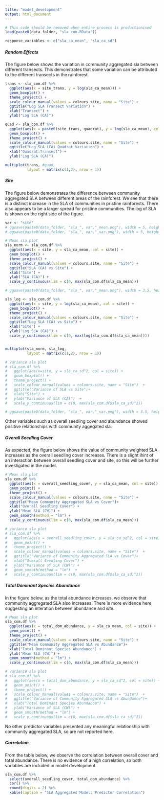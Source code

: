 ```yaml
---
title: "model_development"
output: html_document
---
```


```r
# This code should be removed when entire process is productionised
load(paste0(data_folder, "sla_com.RData"))

response_variables <- c("sla_ca_mean", "sla_ca_sd")
```

  <!-- * leaf area - photosynthetic aparatus of the plant -->
  <!-- * amount of investment of dry matter (plant investment into growth defence trade off) -> Most dominant species most compettitive, higher specific leaf area -->
  <!-- * community aggregated sla provides insight to how plants function as a quadrat -->
  <!--   * high community aggregated sla -> infer plants in that plot growing faster -->
  <!--   * low sla -> plasticity to disturbance -->

##### Random Effects
The figure below shows the variation in community aggregated sla between different transects. This demonstrates that some variation can be attributed to the different transects in the rainforest.

```r
trans <- sla_com.df %>%
  ggplot(aes(x = site_trans, y = log(sla_ca_mean))) +
  geom_boxplot() +
  theme_project() +
  scale_colour_manual(values = colours.site, name = "Site") +
  ggtitle("Log SLA Transect Variation") +
  xlab("Transect") +
  ylab("Log SLA (CA)") 

quad <- sla_com.df %>%
  ggplot(aes(x = paste0(site_trans, quadrat), y = log(sla_ca_mean), col = site)) +
  geom_boxplot() +
  theme_project() +
  scale_colour_manual(values = colours.site, name = "Site") +
  ggtitle("Log SLA (CA) Quadrat Variation") +
  xlab("Quadrat:Transect") +
  ylab("Log SLA (CA)") 

multiplot(trans, #quad,
          layout = matrix(c(1,2), nrow = 1))
```
    
##### Site
The figure below demonstrates the difference between community aggregated SLA between different areas of the rainforest. We see that there is a distinct increase in the SLA of communities in pristine rainforests. There also appears to be a larger spread for pristine communities. The log of SLA is shown on the right side of the figure.

```r
var <- "site"
# ggsave(paste0(data_folder, "sla_", var,"_mean.png"), width = 5, height = 6, dpi = 500)
# ggsave(paste0(data_folder, "sla_", var,"_var.png"), width = 5, height = 6, dpi = 500)

# Mean sla plot
sla_norm <- sla_com.df %>%
  ggplot(aes(x = site, y = sla_ca_mean, col = site)) +
  geom_boxplot() +
  theme_project() +
  scale_colour_manual(values = colours.site, name = "Site") +
  ggtitle("SLA (CA) vs Site") +
  xlab("Site") +
  ylab("SLA (CA)") +
  scale_y_continuous(lim = c(0, max(sla_com.df$sla_ca_mean)))

# ggsave(paste0(data_folder, "sla_", var,"_mean.png"), width = 3.5, height = 3.5, dpi = 900)

sla_log <- sla_com.df %>%
  ggplot(aes(x = site, y = log(sla_ca_mean), col = site)) +
  geom_boxplot() +
  theme_project() +
  scale_colour_manual(values = colours.site, name = "Site") +
  ggtitle("Log SLA (CA) vs Site") +
  xlab("Site") +
  ylab("Log SLA (CA)") +
  scale_y_continuous(lim = c(0, max(log(sla_com.df$sla_ca_mean))))


multiplot(sla_norm, sla_log,
          layout = matrix(c(1,2), nrow = 1))

# variance sla plot
# sla_com.df %>%
#   ggplot(aes(x=site, y = sla_ca_sd^2, col = site)) +
#   geom_boxplot() +
#   theme_project() +
#   scale_colour_manual(values = colours.site, name = "Site")  +
#   ggtitle("Variance of SLA vs Site")+
#   xlab("Site") +
#   ylab("Variance of SLA (CA)")  +
#   scale_y_continuous(lim = c(0, max(sla_com.df$sla_ca_sd)^2))

# ggsave(paste0(data_folder, "sla_", var,"_var.png"), width = 3.5, height = 3.5, dpi = 900)
```

Other variables such as overall seedling cover and abundance showed positive relationships with community aggegated sla.

##### Overall Seedling Cover

As expected, the figure below shows the value of community weighted SLA increases as the overall seedling cover increases. There is a slight ihint of an interaction between overall seedling cover and site, so this will be further investigated in the model.

```r
# Mean sla plot
sla_com.df %>%
  ggplot(aes(x = overall_seedling_cover, y = sla_ca_mean, col = site)) +
  geom_point() +
  theme_project() +
  scale_colour_manual(values = colours.site, name = "Site") +
  ggtitle("Mean Community Aggregated SLA vs Cover")+
  xlab("Overall Seedling Cover") +
  ylab("Mean SLA (CW)") +
  geom_smooth(method = "lm") +
  scale_y_continuous(lim = c(0, max(sla_com.df$sla_ca_mean)))

# variance sla plot
# sla_com.df %>%
#   ggplot(aes(x = overall_seedling_cover, y = sla_ca_sd^2, col = site)) +
#   geom_point() +
#   theme_project() +
#   scale_colour_manual(values = colours.site, name = "Site")  +
#   ggtitle("Variance of Community Aggregated SLA vs Cover")+
#   xlab("Overall Seedling Cover") +
#   ylab("Variance of SLA (CW)") +
#   geom_smooth(method = "lm")  +
#   scale_y_continuous(lim = c(0, max(sla_com.df$sla_ca_sd)^2))

```

##### Total Dominant Species Abundance
In the figure below, as the total abundance increases, we observe that community aggregated SLA also increases. There is more evidence here suggesting an interation between abundance and site. 

```r
# Mean sla plot
sla_com.df %>%
  ggplot(aes(x = total_dom_abundance, y = sla_ca_mean, col = site)) +
  geom_point() +
  theme_project() +
  scale_colour_manual(values = colours.site, name = "Site") +
  ggtitle("Mean Community Aggregated SLA vs Abundance")+
  xlab("Total Dominant Species Abundance") +
  ylab("Mean SLA (CW)") +
  geom_smooth(method = "lm") +
  scale_y_continuous(lim = c(0, max(sla_com.df$sla_ca_mean)))

# variance sla plot
# sla_com.df %>%
#   ggplot(aes(x = total_dom_abundance, y = sla_ca_sd^2, col = site)) +
#   geom_point() +
#   theme_project() +
#   scale_colour_manual(values = colours.site, name = "Site")  +
#   ggtitle("Variance of Community Aggregated SLA vs Abundance")+
#   xlab("Total Dominant Species Abundance") +
#   ylab("Variance of SLA (CW)") +
#   geom_smooth(method = "lm") +
#   scale_y_continuous(lim = c(0, max(sla_com.df$sla_ca_sd)^2))
```


No other predictor variables presented any meaningful relationship with community aggregated SLA, so are not reported here.

##### Correlation
From the table below, we observe the correlation between overall cover and total abundance. There is no evidence of a high correlation, so both variables are included in model development.

```r
sla_com.df %>%
  select(overall_seedling_cover, total_dom_abundance) %>%
  cor() %>%
  round(digits = 2) %>%
  kable(caption = "SLA Aggregated Model: Predictor Correlation")


```

<!-- ### Compaction -->
<!-- ```{r} -->
<!-- # Mean sla plot -->
<!-- sla_com.df %>% -->
<!--   ggplot(aes(x = av_quad_compaction, y = sla_ca_mean, col = site)) + -->
<!--   geom_point() + -->
<!--   theme_project() + -->
<!--   scale_colour_manual(values = colours.site, name = "Site") + -->
<!--   ggtitle("Mean Community Aggregated SLA vs Compaction")+ -->
<!--   xlab("Compaction (pressure)") + -->
<!--   ylab("Mean SLA (CW)") + -->
<!--   geom_smooth(method = "lm") + -->
<!--   scale_y_continuous(lim = c(0, max(sla_com.df$sla_ca_mean))) -->

<!-- # variance sla plot -->
<!-- sla_com.df %>% -->
<!--   ggplot(aes(x = av_quad_compaction, y = sla_ca_sd^2, col = site)) + -->
<!--   geom_point() + -->
<!--   theme_project() + -->
<!--   scale_colour_manual(values = colours.site, name = "Site")  + -->
<!--   ggtitle("Variance of Community Aggregated SLA vs Compaction")+ -->
<!--   xlab("Compaction (pressure)") + -->
<!--   ylab("Variance of SLA (CW)") + -->
<!--   geom_smooth(method = "lm") + -->
<!--   scale_y_continuous(lim = c(0, max(sla_com.df$sla_ca_sd)^2)) -->
<!-- ``` -->

<!-- ### Leaf Area Index -->
<!-- ```{r} -->
<!-- sla_com.df %>% -->
<!--   ggplot(aes(x=av_quad_lai, y=av_quad_gft)) + -->
<!--   geom_point() -->

<!-- sla_com.df %>% -->
<!--   select(av_quad_lai, av_quad_gft) %>% -->
<!--   cor() -->
<!-- ``` -->

<!-- ```{r} -->
<!-- # Mean sla plot -->
<!-- sla_com.df %>% -->
<!--   ggplot(aes(x = av_quad_lai, y = sla_ca_mean, col = site)) + -->
<!--   geom_point() + -->
<!--   theme_project() + -->
<!--   scale_colour_manual(values = colours.site, name = "Site") + -->
<!--   ggtitle("Mean Community Aggregated SLA vs Compaction")+ -->
<!--   xlab("Leaf Area Index") + -->
<!--   ylab("Mean SLA (CW)") + -->
<!--   geom_smooth(method = "lm") + -->
<!--   scale_y_continuous(lim = c(0, max(sla_com.df$sla_ca_mean))) -->

<!-- # variance sla plot -->
<!-- sla_com.df %>% -->
<!--   ggplot(aes(x = av_quad_lai, y = sla_ca_sd^2, col = site)) + -->
<!--   geom_point() + -->
<!--   theme_project() + -->
<!--   scale_colour_manual(values = colours.site, name = "Site")  + -->
<!--   ggtitle("Variance of Community Aggregated SLA vs Compaction")+ -->
<!--   xlab("Leaf Area Index") + -->
<!--   ylab("Variance of SLA (CW)") + -->
<!--   geom_smooth(method = "lm") + -->
<!--   scale_y_continuous(lim = c(0, max(sla_com.df$sla_ca_sd)^2)) -->
<!-- ``` -->

<!-- ### Gap Fraction Threshold -->
<!-- ```{r} -->
<!-- sla_com.df %>% -->
<!--   ggplot(aes(x=av_quad_lai, y=av_quad_gft)) + -->
<!--   geom_point() -->

<!-- sla_com.df %>% -->
<!--   select(av_quad_lai, av_quad_gft) %>% -->
<!--   cor() -->
<!-- ``` -->

<!-- ```{r} -->
<!-- # Mean sla plot -->
<!-- sla_com.df %>% -->
<!--   ggplot(aes(x = av_quad_gft, y = sla_ca_mean, col = site)) + -->
<!--   geom_point() + -->
<!--   theme_project() + -->
<!--   scale_colour_manual(values = colours.site, name = "Site") + -->
<!--   ggtitle("Mean Community Aggregated SLA vs GFT")+ -->
<!--   xlab("Gap Fraction Threshold") + -->
<!--   ylab("Mean SLA (CW)") + -->
<!--   geom_smooth(method = "lm") + -->
<!--   scale_y_continuous(lim = c(0, max(sla_com.df$sla_ca_mean))) -->

<!-- # variance sla plot -->
<!-- sla_com.df %>% -->
<!--   ggplot(aes(x = av_quad_gft, y = sla_ca_sd^2, col = site)) + -->
<!--   geom_point() + -->
<!--   theme_project() + -->
<!--   scale_colour_manual(values = colours.site, name = "Site")  + -->
<!--   ggtitle("Variance of Community Aggregated SLA vs GFT")+ -->
<!--   xlab("Gap Fraction Threshold") + -->
<!--   ylab("Variance of SLA (CW)") + -->
<!--   geom_smooth(method = "lm") + -->
<!--   scale_y_continuous(lim = c(0, max(sla_com.df$sla_ca_sd)^2)) -->
<!-- ``` -->

<!-- ### Decomposition -->
<!-- ```{r} -->
<!-- # Mean sla plot -->
<!-- sla_com.df %>% -->
<!--   ggplot(aes(x = av_trans_decomposition, y = sla_ca_mean, col = site)) + -->
<!--   geom_point() + -->
<!--   theme_project() + -->
<!--   scale_colour_manual(values = colours.site, name = "Site") + -->
<!--   ggtitle("Mean SLA vs Decomposition")+ -->
<!--   xlab("Decomposition (grams/days)") + -->
<!--   ylab("Mean SLA (CW)") + -->
<!--   geom_smooth(method = "lm") + -->
<!--   scale_y_continuous(lim = c(0, max(sla_com.df$sla_ca_mean))) -->



<!-- # variance sla plot -->
<!-- sla_com.df %>% -->
<!--   ggplot(aes(x = av_trans_decomposition, y = sla_ca_sd^2, col = site)) + -->
<!--   geom_point() + -->
<!--   theme_project() + -->
<!--   scale_colour_manual(values = colours.site, name = "Site")  + -->
<!--   ggtitle("Variance SLA vs Decomposition")+ -->
<!--   xlab("Decomposition (grams/days)") + -->
<!--   ylab("Variance of SLA (CW)") + -->
<!--   geom_smooth(method = "lm") + -->
<!--   scale_y_continuous(lim = c(0, max(sla_com.df$sla_ca_sd)^2)) -->

<!-- ``` -->

<!-- ### Maximum Temperature -->
<!-- ```{r} -->
<!-- # Mean sla plot -->
<!-- sla_com.df %>% -->
<!--   ggplot(aes(x = max_temp, y = sla_ca_mean, col = site)) + -->
<!--   geom_point() + -->
<!--   theme_project() + -->
<!--   scale_colour_manual(values = colours.site, name = "Site") + -->
<!--   ggtitle("Mean Community Aggregated SLA vs Compaction")+ -->
<!--   xlab("Maximum Temperature (celsius)") + -->
<!--   ylab("Mean SLA (CW)") + -->
<!--   geom_smooth(method = "lm") + -->
<!--   scale_y_continuous(lim = c(0, max(sla_com.df$sla_ca_mean))) -->

<!-- # variance sla plot -->
<!-- sla_com.df %>% -->
<!--   ggplot(aes(x = max_temp, y = sla_ca_sd^2, col = site)) + -->
<!--   geom_point() + -->
<!--   theme_project() + -->
<!--   scale_colour_manual(values = colours.site, name = "Site")  + -->
<!--   ggtitle("Variance of Community Aggregated SLA vs Compaction")+ -->
<!--   xlab("Maximum Temperature (celsius)") + -->
<!--   ylab("Variance of SLA (CW)") + -->
<!--   geom_smooth(method = "lm") + -->
<!--   scale_y_continuous(lim = c(0, max(sla_com.df$sla_ca_sd)^2)) -->
<!-- ``` -->

